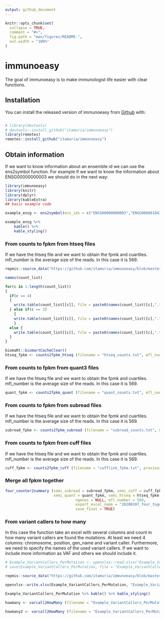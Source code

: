 ```yaml
---
output: github_document
---
```


<!-- README.md is generated from README.Rmd. Please edit that file -->

```r
knitr::opts_chunk$set(
  collapse = TRUE,
  comment = "#>",
  fig.path = "man/figures/README-",
  out.width = "100%"
)
```

# immunoeasy

<!-- badges: start -->
<!-- badges: end -->

The goal of immunoeasy is to make immunologist life easier with clear functions. 

## Installation

You can install the released version of immunoeasy from [Github](https://github.com/itamuria/immunoeasy) with:

``` r

# library(devtools)
# devtools::install_github("itamuria/immunoeasy")
library(remotes)
remotes::install_github("itamuria/immunoeasy")
```

## Obtain information

If we want to know information about an ensemble id we can use the ens2symbol function. For example if we want to know the information about ENSG00000000003 we should do in the next way:



```r
library(immunoeasy)
library(knitr)
library(dplyr)
library(kableExtra)
## basic example code

example_ensg <- ens2symbol(ens_ids = c("ENSG00000000003","ENSG00000184389"))

example_ensg %>% 
    kable() %>%
    kable_styling()


```

### From counts to fpkm from htseq files

If we have the htseq file and we want to obtain the fpmk and cuartiles. mfl_number is the average size of the reads. In this case it is 569.

```r

repmis::source_data("https://github.com/itamuria/immunoeasy/blob/master/data/immunoeasy_counts.RData?raw=true")

names(count_list)

for(c in 1:length(count_list))
{
  if(c == 4) 
  {
    write.table(count_list[[c]], file = paste0(names(count_list)[c],".txt"),row.names = FALSE, sep = "\t")
  } else if(c == 3)  
    {
    write.table(count_list[[c]], file = paste0(names(count_list)[c],".txt"), row.names = TRUE)
    }
  else {
    write.table(count_list[[c]], file = paste0(names(count_list)[c],".txt"),row.names = FALSE)
  }
}

biomaRt::biomartCacheClear() 
htseq_fpkm <- counts2fpkm_htseq (filename = "htseq_counts.txt", mfl_num = c(569))

```

### From counts to fpkm from quant3 files

If we have the htseq file and we want to obtain the fpmk and cuartiles. mfl_number is the average size of the reads. In this case it is 569.

```r


quant_fpkm <- counts2fpkm_quant (filename = "quant_counts.txt", mfl_num = c(569))


```

### From counts to fpkm from subread files

If we have the htseq file and we want to obtain the fpmk and cuartiles. mfl_number is the average size of the reads. In this case it is 569.

```r

subread_fpkm <- counts2fpkm_subread (filename = "subread_counts.txt", mfl_num = c(569))


```


### From counts to fpkm from cuff files

If we have the htseq file and we want to obtain the fpmk and cuartiles. mfl_number is the average size of the reads. In this case it is 569.

```r

cuff_fpkm <- counts2fpkm_cuff (filename = "cufflink_fpkm.txt", previous_clean = TRUE)

```


### Merge all fpkm together

```r
four_counter2summary (semi_subread = subread_fpkm, semi_cuff = cuff_fpkm,
                      semi_quant = quant_fpkm, semi_htseq = htseq_fpkm,
                                ngenes = NULL, mfl_number = 569,
                                export_excel_name = "20200207_four_together_counts.xlsx",
                                save_final = TRUE)
```






### From variant callers to how many

In this case the function take an excel with several columns and count in how many variant callers are found the mutations. At least we need 4 columns: chromosome, position, gen_name and variant caller. Furthermore, we need to specify the names of the used variant callers. If we want to include more information as VAF and others we should include it. 


```r

# Example_VariantCallers_PerMutation <- openxlsx::read.xlsx("Example_VariantCallers_PerMutation.xlsx")
# save(Example_VariantCallers_PerMutation, file = "Example_VariantCallers_PerMutation.RData")

repmis::source_data("https://github.com/itamuria/immunoeasy/blob/master/data/Example_VariantCallers_PerMutation.RData?raw=true")

openxlsx::write.xlsx(Example_VariantCallers_PerMutation, "Example_VariantCallers_PerMutation.xlsx")

Example_VariantCallers_PerMutation %>% kable() %>% kable_styling()

howmany <- varcall2HowMany (filename = "Example_VariantCallers_PerMutation.xlsx", chr_pos = 1, position = 2, gen_name = 3, varian_caller = 12, VAF = NA, others = NULL,var_cal_4 = c("mutect38","somaticsniper", "strelka","varscan"))

howmany2 <- varcall2HowMany (filename = "Example_VariantCallers_PerMutation.xlsx", chr_pos = 1, position = 2, gen_name = 3, varian_caller = 12, VAF = 5, others = c(4,6:11),var_cal_4 = c("mutect38","somaticsniper", "strelka","varscan"))  
  
```















